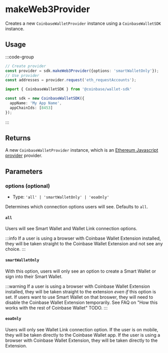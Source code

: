 # makeWeb3Provider 
Creates a new `CoinbaseWalletProvider` instance using a `CoinbaseWalletSDK` instance. 

## Usage
:::code-group
``` typescript [provider.ts]
// Create provider
const provider = sdk.makeWeb3Provider({options: 'smartWalletOnly'});
// Use provider
const addresses = provider.request('eth_requestAccounts');
```
``` typescript [setup.ts]
import { CoinbaseWalletSDK } from '@coinbase/wallet-sdk'

const sdk = new CoinbaseWalletSDK({
  appName: 'My App Name',
  appChainIds: [8453]
});
```
:::

## Returns 
A new `CoinbaseWalletProvider` instance, which is an [Ethereum Javascript provider](https://eips.ethereum.org/EIPS/eip-1193) provider.

## Parameters 

### options (optional)
- Type: `'all' | 'smartWalletOnly' | 'eoaOnly'`

Determines which connection options users will see. Defaults to `all`. 


#### `all`
Users will see Smart Wallet and Wallet Link connection options. 

:::info
If a user is using a browser with Coinbase Wallet Extension installed, they will be taken straight to the 
Coinbase Wallet Extension and not see any choice. 
:::

#### `smartWalletOnly`
With this option, users will only see an option to create a Smart Wallet or sign into their Smart Wallet. 

:::warning
If a user is using a browser with Coinbase Wallet Extension installed, they will be taken straight to the 
extension *even if* this option is set. If users want to use Smart Wallet on that broswer, they will need
to disable the Coinbase Wallet Extension temporarily. See FAQ on "How this works with the rest of Coinbase Wallet" TODO. 
:::

#### `eoaOnly`
Users will only see Wallet Link connection option. If the user is on mobile, they will be taken directly 
to the Coinbase Wallet app. If the user is using a browser with Coinbase Wallet Extension, they will be taken 
directly to the Extension.